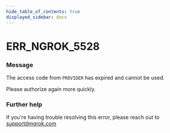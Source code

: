 ```yaml
---
hide_table_of_contents: true
displayed_sidebar: docs
---
```



# ERR_NGROK_5528

### Message

The access code from `PROVIDER` has expired and cannot be used.

Please authorize again more quickly.

<ErrorDetails error="err_ngrok_5528" />

### Further help

If you're having trouble resolving this error, please reach out to [support@ngrok.com](mailto:support@ngrok.com?subject=Help%20with%20ERR_NGROK_5528)

